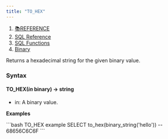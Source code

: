 ```yaml
---
title: "TO_HEX"
---
```


1. [📚REFERENCE](/reference)
2. [SQL Reference](/reference/sql-reference)
3. [SQL Functions](/reference/sql-reference/all-functions)
4. [Binary](/reference/sql-reference/all-functions/binary)

Returns a hexadecimal string for the given binary value.

### Syntax

#### TO\_HEX(*in* binary) → string

* in: A binary value.

**Examples**

<CodeGroup>
  ```bash TO_HEX example
  SELECT to_hex(binary_string('hello'))
  -- 68656C6C6F
  ```
</CodeGroup>
